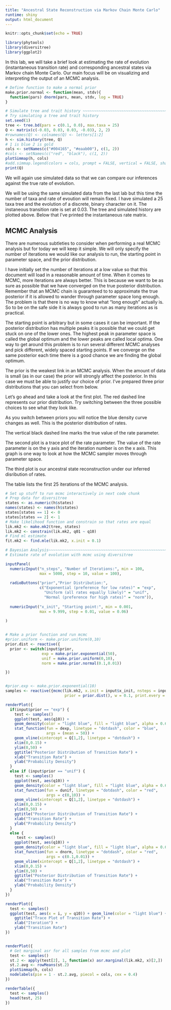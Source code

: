 ---
title: "Ancestral State Reconstruction via Markov Chain Monte Carlo"
runtime: shiny
output: html_document
---

```{r setup, include=FALSE}
knitr::opts_chunk$set(echo = TRUE)
```

```{r packages, include = FALSE}
library(phytools)
library(diversitree)
library(ggplot2)
```

In this lab, we will take a brief look at estimating the rate of evolution (instantaneous transition rate) and corresponding ancestral states via Markov chain Monte Carlo. Our main focus will be on visualizing and interpreting the output of an MCMC analysis. 



```{r,echo=FALSE}
# Define function to make a normal prior 
make.prior.normal <- function(mean, stdv){
  function(pars) dnorm(pars, mean, stdv, log = TRUE)
}
```


```{r,echo=FALSE}
# Simulate tree and trait history ~~~~~~~~~~~~~~~~~~~~~~~~~~~~~~~~~~~~~~~~~~~~~
# Try simulating a tree and trait history 
set.seed(1)
tree <- tree.bd(pars = c(0.1, 0.0), max.taxa = 25)
Q <- matrix(c(-0.03, 0.03, 0.03, -0.03), 2, 2)
#rownames(Q) <- colnames(Q) <- letters[1:2]
h <- sim.history(tree, Q)
# 1 is blue 2 is gold
cols <- setNames(c("#004165", "#eaab00"), c(1, 2))
#cols <- setNames(c("red", "black"), c(1, 2))
plotSimmap(h, cols)
#add.simmap.legend(colors = cols, prompt = FALSE, vertical = FALSE, shape = "circle")
print(Q)
```

We will again use simulated data so that we can compare our inferences against the true rate of evolution. 

We will be using the same simulated data from the last lab but this time the number of taxa and rate of evoution will remain fixed. I have simulated a 25 taxa tree and the evolution of a discrete, binary character on it. The instaneous transition rate is set at 0.03. The tree and simulated history are plotted above. Below that I've printed the instantaneous rate matrix. 


## MCMC Analysis 

There are numerous subtleties to consider when performing a real MCMC analysis but for today we will keep it simple. We will only specify the number of iterations we would like our analysis to run, the starting point in parameter space, and the prior distribution. 

I have initially set the number of iterations at a low value so that this document will load in a reasonable amount of time. When it comes to MCMC, more iterations are always better. This is because we want to be as sure as possible that we have converged on the true posterior distribution. Remember that an MCMC chain is guaranteed to to approximate the true posterior if it is allowed to wander through parameter space long enough. The problem is that there is no way to know what "long enough" actually is. So to be on the safe side it is always good to run as many iterations as is practical. 

The starting point is arbitrary but in some cases it can be important. If the posterior distribution has multiple peaks it is possible that we could get stuck on one of the lower ones. The highest peak in parameter space is called the global optimum and the lower peaks are called local optima. One way to get around this problem is to run several different MCMC analyses and pick different, widely spaced starting points. If we converge on the same posterior each time there is a good chance we are finding the global optimum. 

The prior is the weakest link in an MCMC analysis. When the amount of data is small (as in our case) the prior will strongly affect the posterior. In this case we must be able to justify our choice of prior. I've prepared three prior distributions that you can select from below.   

Let's go ahead and take a look at the first plot. The red dashed line represents our prior distribution. Try switching between the three possible choices to see what they look like. 

As you switch between priors you will notice the blue density curve changes as well. This is the posterior distribution of rates. 

The vertical black dashed line marks the true value of the rate parameter. 


The second plot is a trace plot of the rate parameter. The value of the rate parameter is on the y axis and the iteration number is on the x axis. This graph is one way to look at how the MCMC sampler moves through parameter space. 

The third plot is our ancestral state reconstruction under our inferred disribution of rates. 

The table lists the first 25 iterations of the MCMC analysis. 



```{r,echo=FALSE}
# Set up stuff to run mcmc interactively in next code chunk
# Prep data for diversitree 
states <- as.numeric(h$states)
names(states) <- names(h$states)
states[states == 1] <- 0
states[states == 2] <- 1
# Make likelihood function and constrain so that rates are equal
lik.mk2 <- make.mk2(tree, states)
lik.mk2 <- constrain(lik.mk2, q01 ~ q10)
# Find ml estimate 
fit.mk2 <- find.mle(lik.mk2, x.init = 0.1)
```


```{r,echo=FALSE}

# Bayesian Analysis~~~~~~~~~~~~~~~~~~~~~~~~~~~~~~~~~~~~~~~~~~~~~~~~~~~~~~~~~~~~
# Estimate rate of evolution with mcmc using diversitree 

inputPanel(
  numericInput("n_steps", "Number of Iterations:", min = 100,
               max = 5000, step = 10, value = 100),
  
  radioButtons("prior","Prior Distribution:",
               c("Exponential (preference for low rates)" = "exp",
                 "Uniform (all rates equally likely)" = "unif",
                 "Normal (preference for high rates)" = "norm")),
  
  numericInput("x_init", "Starting point:", min = 0.001,
               max = 9.999, step = 0.01, value = 0.06)
  
)


# Make a prior function and run mcmc
#prior.uniform <- make.prior.uniform(0,10)
prior.dist <- reactive({
  prior <- switch(input$prior,
                exp = make.prior.exponential(50),
                unif = make.prior.uniform(0,10),
                norm = make.prior.normal(0.1,0.01))

})


#prior.exp <- make.prior.exponential(10)
samples <- reactive({mcmc(lik.mk2, x.init = input$x_init, nsteps = input$n_steps, 
                          prior = prior.dist(), w = 0.1, print.every = 0)})

renderPlot({
  if(input$prior == "exp") {
    test <- samples()
    ggplot(test, aes(q10)) + 
    geom_density(color = "light blue", fill = "light blue", alpha = 0.6) + 
    stat_function(fun = dexp, linetype = "dotdash", color = "blue", 
                  args = (mean = 50)) + 
    geom_vline(xintercept = Q[1,2], linetype = "dotdash") + 
    xlim(0,0.15) +
    ylim(0,50) +
    ggtitle("Posterior Distribution of Transition Rate") +
    xlab("Transition Rate") +
    ylab("Probability Density")
  }
  else if (input$prior == "unif") {
    test <- samples()
    ggplot(test, aes(q10)) + 
    geom_density(color = "light blue", fill = "light blue", alpha = 0.6) + 
    stat_function(fun = dunif, linetype = "dotdash", color = "red", 
                  args = c(0,10)) + 
    geom_vline(xintercept = Q[1,2], linetype = "dotdash") + 
    xlim(0,0.15) +
    ylim(0,50) +
    ggtitle("Posterior Distribution of Transition Rate") +
    xlab("Transition Rate") +
    ylab("Probability Density")
  }
  else {
     test <- samples()
    ggplot(test, aes(q10)) + 
    geom_density(color = "light blue", fill = "light blue", alpha = 0.6) + 
    stat_function(fun = dnorm, linetype = "dotdash", color = "red", 
                  args = c(0.1,0.01)) + 
    geom_vline(xintercept = Q[1,2], linetype = "dotdash") + 
    xlim(0,0.15) +
    ylim(0,50) +
    ggtitle("Posterior Distribution of Transition Rate") +
    xlab("Transition Rate") +
    ylab("Probability Density")
  }
})

renderPlot({
  test <- samples()
  ggplot(test, aes(x = i, y = q10)) + geom_line(color = "light blue") +
    ggtitle("Trace Plot of Transition Rate") +
    xlab("Iteration") +
    ylab("Transition Rate")
})


renderPlot({
  # Get marginal asr for all samples from mcmc and plot 
  test <- samples()
  st.2 <- apply(test[2], 1, function(x) asr.marginal(lik.mk2, x)[2,])
  st.2.avg <- rowMeans(st.2)
  plotSimmap(h, cols)
  nodelabels(pie = 1 - st.2.avg, piecol = cols, cex = 0.4)
}) 

renderTable({
  test <- samples()
  head(test, 25)
})
```



